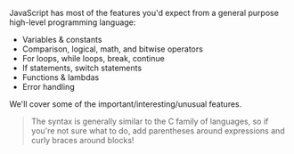 JavaScript has most of the features you'd expect from a general purpose high-level programming language:

- Variables & constants
- Comparison, logical, math, and bitwise operators
- For loops, while loops, break, continue
- If statements, switch statements
- Functions & lambdas
- Error handling

We'll cover some of the important/interesting/unusual features.

> The syntax is generally similar to the C family of languages, so if you're not sure what to do, add parentheses around expressions and curly braces around blocks!
